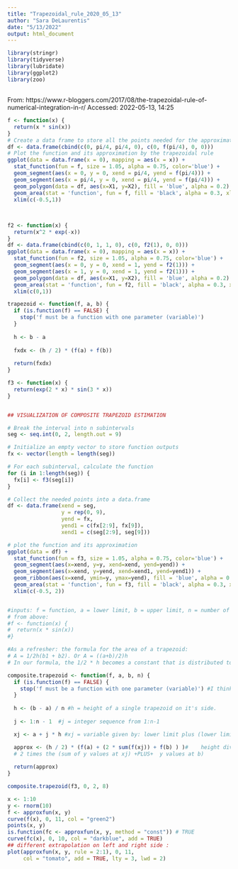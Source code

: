 ```yaml
---
title: "Trapezoidal_rule_2020_05_13"
author: "Sara DeLaurentis"
date: "5/13/2022"
output: html_document
---
```


```r


library(stringr)
library(tidyverse)
library(lubridate)
library(ggplot2)
library(zoo)

```

##
From:
https://www.r-bloggers.com/2017/08/the-trapezoidal-rule-of-numerical-integration-in-r/
Accessed: 2022-05-13, 14:25

```r

f <- function(x) {
  return(x * sin(x))
}
# Create a data frame to store all the points needed for the approximation trapezoid
df <- data.frame(cbind(c(0, pi/4, pi/4, 0), c(0, f(pi/4), 0, 0)))
# Plot the function and its approximation by the trapezoidal rule
ggplot(data = data.frame(x = 0), mapping = aes(x = x)) + 
  stat_function(fun = f, size = 1.05, alpha = 0.75, color='blue') + 
  geom_segment(aes(x = 0, y = 0, xend = pi/4, yend = f(pi/4))) + 
  geom_segment(aes(x = pi/4, y = 0, xend = pi/4, yend = f(pi/4))) + 
  geom_polygon(data = df, aes(x=X1, y=X2), fill = 'blue', alpha = 0.2) + 
  geom_area(stat = 'function', fun = f, fill = 'black', alpha = 0.3, xlim = c(0, pi/4)) + 
  xlim(c(-0.5,1))



```

## 

```r


f2 <- function(x) {
  return(x^2 * exp(-x))
}
df <- data.frame(cbind(c(0, 1, 1, 0), c(0, f2(1), 0, 0)))
ggplot(data = data.frame(x = 0), mapping = aes(x = x)) + 
  stat_function(fun = f2, size = 1.05, alpha = 0.75, color='blue') + 
  geom_segment(aes(x = 0, y = 0, xend = 1, yend = f2(1))) + 
  geom_segment(aes(x = 1, y = 0, xend = 1, yend = f2(1))) + 
  geom_polygon(data = df, aes(x=X1, y=X2), fill = 'blue', alpha = 0.2) + 
  geom_area(stat = 'function', fun = f2, fill = 'black', alpha = 0.3, xlim = c(0, 1)) + 
  xlim(c(0,1))


```
```r

trapezoid <- function(f, a, b) {
  if (is.function(f) == FALSE) {
    stop('f must be a function with one parameter (variable)')
  }
  
  h <- b - a
  
  fxdx <- (h / 2) * (f(a) + f(b))
  
  return(fxdx)
}


```



```r

f3 <- function(x) {
  return(exp(2 * x) * sin(3 * x))
}


## VISUALIZATION OF COMPOSITE TRAPEZOID ESTIMATION

# Break the interval into n subintervals
seg <- seq.int(0, 2, length.out = 9)

# Initialize an empty vector to store function outputs
fx <- vector(length = length(seg))

# For each subinterval, calculate the function
for (i in 1:length(seg)) {
  fx[i] <- f3(seg[i])
}

# Collect the needed points into a data.frame
df <- data.frame(xend = seg, 
                 y = rep(0, 9), 
                 yend = fx, 
                 yend1 = c(fx[2:9], fx[9]), 
                 xend1 = c(seg[2:9], seg[9]))

# plot the function and its approximation
ggplot(data = df) + 
  stat_function(fun = f3, size = 1.05, alpha = 0.75, color='blue') + 
  geom_segment(aes(x=xend, y=y, xend=xend, yend=yend)) + 
  geom_segment(aes(x=xend, y=yend, xend=xend1, yend=yend1)) + 
  geom_ribbon(aes(x=xend, ymin=y, ymax=yend), fill = 'blue', alpha = 0.3) + 
  geom_area(stat = 'function', fun = f3, fill = 'black', alpha = 0.3, xlim = c(0, 2)) + 
  xlim(c(-0.5, 2))



```

```r

#inputs: f = function, a = lower limit, b = upper limit, n = number of divisions
# from above:
#f <- function(x) {
#  return(x * sin(x))
#}

#As a refresher: the formula for the area of a trapezoid:
# A = 1/2h(b1 + b2). Or A = ((a+b)/2)h
# In our formula, the 1/2 * h becomes a constant that is distributed to the other terms (h / 2)

composite.trapezoid <- function(f, a, b, n) {
  if (is.function(f) == FALSE) {
    stop('f must be a function with one parameter (variable)') #I think this is a way to output an error message
  }
  
  h <- (b - a) / n #h = height of a single trapezoid on it's side.
  
  j <- 1:n - 1  #j = integer sequence from 1:n-1

  xj <- a + j * h #xj = variable given by: lower limit plus (lower limit + # of traps - 1) times h

  approx <- (h / 2) * (f(a) + (2 * sum(f(xj)) + f(b) ) )#    height divided by 2 (constant) * ( (y value at a))  +PLUS+
  # 2 times the (sum of y values at xj) +PLUS+  y values at b)
  
  return(approx)
}

composite.trapezoid(f3, 0, 2, 8)


```
```r
x <- 1:10
y <- rnorm(10)
f <- approxfun(x, y)
curve(f(x), 0, 11, col = "green2")
points(x, y)
is.function(fc <- approxfun(x, y, method = "const")) # TRUE
curve(fc(x), 0, 10, col = "darkblue", add = TRUE)
## different extrapolation on left and right side :
plot(approxfun(x, y, rule = 2:1), 0, 11,
     col = "tomato", add = TRUE, lty = 3, lwd = 2)


```

